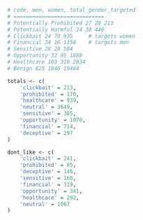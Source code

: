 ```r

# code, men, women, total_gender_targeted
# =============================
# Potentially Prohibited 27 28 213
# Potentially Harmful 24 38 446
# Clickbait 24 70 935     # targets women
# Financial 34 16 1158    # targets men
# Sensitive 28 28 584
# Opportunity 32 95 1888
# Healthcare 103 310 2834
# Benign 625 1846 19444

totals <- c(
    'clickbait' = 213,
    'prohibited' = 170,
    'healthcare' = 939,
    'neutral' = 3649,
    'sensitive' = 385,
    'opportunity' = 1070,    
    'financial' = 714,
    'deceptive' = 297
)

dont_like <- c(
    'clickbait' = 241,
    'prohibited' = 85,
    'deceptive' = 146,
    'sensitive' = 160,
    'financial' = 319,
    'opportunity' = 341,
    'healthcare' = 292,
    'neutral' = 1067
)
```
